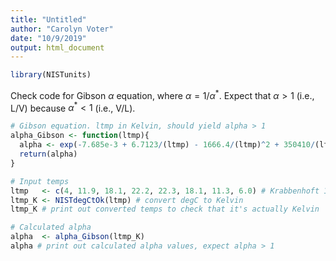 ```yaml
---
title: "Untitled"
author: "Carolyn Voter"
date: "10/9/2019"
output: html_document
---
```

```r
library(NISTunits)
```

Check code for Gibson $\alpha$ equation, where $\alpha = 1/\alpha^{*}$. Expect
that $\alpha > 1$ (i.e., L/V) because $\alpha^{*} < 1$ (i.e., V/L).
```r
# Gibson equation. ltmp in Kelvin, should yield alpha > 1
alpha_Gibson <- function(ltmp){
  alpha <- exp(-7.685e-3 + 6.7123/(ltmp) - 1666.4/(ltmp)^2 + 350410/(ltmp)^3)
  return(alpha)
}

# Input temps
ltmp   <- c(4, 11.9, 18.1, 22.2, 22.3, 18.1, 11.3, 6.0) # Krabbenhoft 1990 values
ltmp_K <- NISTdegCtOk(ltmp) # convert degC to Kelvin
ltmp_K # print out converted temps to check that it's actually Kelvin

# Calculated alpha
alpha  <- alpha_Gibson(ltmp_K)
alpha # print out calculated alpha values, expect alpha > 1
```
